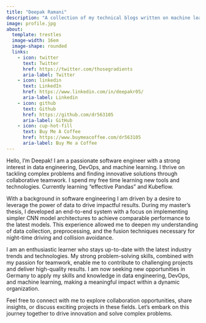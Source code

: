 ```yaml
---
title: "Deepak Ramani"
description: "A collection of my technical blogs written on machine learning, data engineering, and data science. "
image: profile.jpg
about:
  template: trestles
  image-width: 16em
  image-shape: rounded
  links:
    - icon: twitter
      text: Twitter
      href: https://twitter.com/thosegradients
      aria-label: Twitter
    - icon: linkedin
      text: LinkedIn
      href: https://www.linkedin.com/in/deepakr05/
      aria-label: Linkedin
    - icon: github
      text: Github
      href: https://github.com/dr563105
      aria-label: GitHub
    - icon: cup-hot-fill
      text: Buy Me A Coffee
      href: https://www.buymeacoffee.com/dr563105
      aria-label: Buy Me a Coffee
---
```

Hello, I'm Deepak! I am a passionate software engineer with a strong interest in data engineering, DevOps, and machine learning. I thrive on tackling complex problems and finding innovative solutions through collaborative teamwork. I spend my free time learning new tools and technologies. Currently learning "effective Pandas" and Kubeflow.

With a background in software engineering I am driven by a desire to leverage the power of data to drive impactful results. During my master's thesis, I developed an end-to-end system with a focus on implementing simpler CNN model architectures to achieve comparable performance to the latest models. This experience allowed me to deepen my understanding of data collection, preprocessing, and the fusion techniques necessary for night-time driving and collision avoidance.

I am an enthusiastic learner who stays up-to-date with the latest industry trends and technologies. My strong problem-solving skills, combined with my passion for teamwork, enable me to contribute to challenging projects and deliver high-quality results. I am now seeking new opportunities in Germany to apply my skills and knowledge in data engineering, DevOps, and machine learning, making a meaningful impact within a dynamic organization. 

Feel free to connect with me to explore collaboration opportunities, share insights, or discuss exciting projects in these fields. Let's embark on this journey together to drive innovation and solve complex problems.

